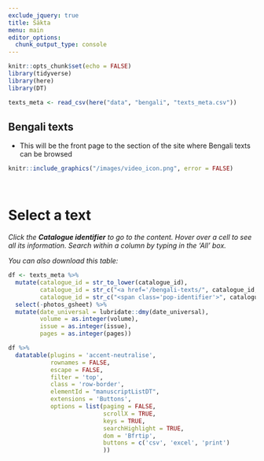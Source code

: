 ```yaml
---
exclude_jquery: true
title: Śākta
menu: main
editor_options: 
  chunk_output_type: console
---
```


```r
knitr::opts_chunk$set(echo = FALSE)
library(tidyverse)
library(here)
library(DT)

texts_meta <- read_csv(here("data", "bengali", "texts_meta.csv"))
```

<main class="sakta-page-heading">
::: {.row .manuscript-list-page-header}
:::::: {.col-sm-12}
# Bengali texts
::::::
:::

::: {.row}
:::::: {.col-lg-9 .col-md-9 .col-sm-6}
- This will be the front page to the section of the site where Bengali texts can be browsed
::::::

::: {.col-lg-3 .col-md-3 .col-sm-6}
```r
knitr::include_graphics("/images/video_icon.png", error = FALSE)
```
<!-- end column -->
:::

<!-- end row -->
:::

</main>

<main class="manuscript-list">
::: {.row}
::: {.col-sm-12}
<br>

# Select a text

*Click the __Catalogue identifier__ to go to the content. Hover over a cell to see all its information. Search within a column by typing in the 'All' box.*

*You can also download this table:*

```r
df <- texts_meta %>% 
  mutate(catalogue_id = str_to_lower(catalogue_id),
         catalogue_id = str_c("<a href='/bengali-texts/", catalogue_id, "/1/'>", catalogue_id, "</a>"),
         catalogue_id = str_c("<span class='pop-identifier'>", catalogue_id, "</span>")) %>% 
  select(-photos_gsheet) %>% 
  mutate(date_universal = lubridate::dmy(date_universal),
         volume = as.integer(volume),
         issue = as.integer(issue), 
         pages = as.integer(pages))

df %>% 
  datatable(plugins = 'accent-neutralise',
            rownames = FALSE,
            escape = FALSE,
            filter = 'top',
            class = 'row-border',
            elementId = "manuscriptListDT",
            extensions = 'Buttons',
            options = list(paging = FALSE, 
                           scrollX = TRUE,
                           keys = TRUE,
                           searchHighlight = TRUE,
                           dom = 'Bfrtip',
                           buttons = c('csv', 'excel', 'print')
                           ))

```
<br>

:::
:::

</main>
